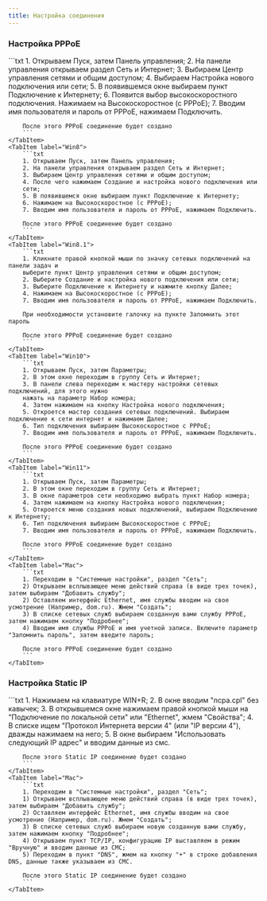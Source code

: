 ```yaml
---
title: Настройка соединения
---
```



### Настройка PPPoE
<Tabs>
    <TabItem label="Win7">
        ```txt
        1. Открываем Пуск, затем Панель управления;
        2. На панели управления открываем раздел Сеть и Интернет;
        3. Выбираем Центр управления сетями и общим доступом;
        4. Выбираем Настройка нового подключения или сети;
        5. В появившемся окне выбираем пункт Подключение к Интернету;
        6. Появится выбор высокоскоростного подключения. Нажимаем на Высокоскоростное (с PPPoE);
        7. Вводим имя пользователя и пароль от PPPoE, нажимаем Подключить.

        После этого PPPoE соединение будет создано
        ```
    </TabItem>
    <TabItem label="Win8">
        ```txt
        1. Открываем Пуск, затем Панель управления;
        2. На панели управления открываем раздел Сеть и Интернет;
        3. Выбираем Центр управления сетями и общим доступом;
        4. После чего нажимаем Создание и настройка нового подключения или
        сети;
        5. В появившемся окне выбираем пункт Подключение к Интернету;
        6. Нажимаем на Высокоскоростное (с PPPoE);
        7. Вводим имя пользователя и пароль от PPPoE, нажимаем Подключить.

        После этого PPPoE соединение будет создано
        ```
    </TabItem>
    <TabItem label="Win8.1">
        ```txt
        1. Кликните правой кнопкой мыши по значку сетевых подключений на панели задач и
        выберите пункт Центр управления сетями и общим доступом;
        2. Выберите Создание и настройка нового подключения или сети;
        3. Выберите Подключение к Интернету и нажмите кнопку Далее;
        4. Нажимаем на Высокоскоростное (с PPPoE);
        7. Вводим имя пользователя и пароль от PPPoE, нажимаем Подключить.

        При необходимости установите галочку на пункте Запомнить этот пароль

        После этого PPPoE соединение будет создано
        ```
    </TabItem>
    <TabItem label="Win10">
        ```txt
        1. Открываем Пуск, затем Параметры;
        2. В этом окне переходим в группу Сеть и Интернет;
        3. В панели слева переходим к мастеру настройки сетевых подключений, для этого нужно
        нажать на параметр Набор номера;
        4. Затем нажимаем на кнопку Настройка нового подключения;
        5. Откроется мастер создания сетевых подключений. Выбираем подключение к сети интернет и нажимаем Далее;
        6. Тип подключения выбираем Высокоскоростное с РРРоЕ;
        7. Вводим имя пользователя и пароль от PPPoE, нажимаем Подключить.

        После этого PPPoE соединение будет создано
        ```
    </TabItem>
    <TabItem label="Win11">
        ```txt
        1. Открываем Пуск, затем Параметры;
        2. В этом окне переходим в группу Сеть и Интернет;
        3. В окне параметров сети необходимо выбрать пункт Набор номера;
        4. Затем нажимаем на кнопку Настройка нового подключения;
        5. Откроется меню создания новых подключений, выбираем Подключение к Интернету;
        6. Тип подключения выбираем Высокоскоростное с РРРоЕ;
        7. Вводим имя пользователя и пароль от PPPoE, нажимаем Подключить.

        После этого PPPoE соединение будет создано
        ```
    </TabItem>
    <TabItem label="Mac">
        ```txt
        1. Переходим в "Системные настройки", раздел "Сеть";
        2) Открываем всплывающее меню действий справа (в виде трех точек), затем выбираем "Добавить службу";
        2) Оставляем интерфейс Ethernet, имя службы вводим на свое усмотрение (Например, dom.ru). Жмем "Создать";
        3) В списке сетевых служб выбираем созданную вами службу PPPoE, затем нажимаем кнопку "Подробнее";
        4) Вводим имя службы PPPoE и имя учетной записи. Включите параметр "Запомнить пароль", затем введите пароль;

        После этого PPPoE соединение будет создано
        ```
    </TabItem>
</Tabs>

### Настройка Static IP
<Tabs>
    <TabItem label="Win">
        ```txt
        1. Нажимаем на клавиатуре WIN+R;
        2. В окне вводим "ncpa.cpl" без кавычек;
        3. В открывшемся окне нажимаем правой кнопкой мыши на "Подключение по локальной сети" или "Ethernet", жмем
        "Свойства";
        4. В списке ищем "Протокол Интернета версии 4" (или "IP версии 4"), дважды нажимаем на него;
        5. В окне выбираем "Использовать следующий IP адрес" и вводим данные из смс.

        После этого Static IP соединение будет создано
        ```
    </TabItem>
    <TabItem label="Mac">
        ```txt
        1. Переходим в "Системные настройки", раздел "Сеть";
        1) Открываем всплывающее меню действий справа (в виде трех точек), затем выбираем "Добавить службу";
        2) Оставляем интерфейс Ethernet, имя службы вводим на свое усмотрение (Например, dom.ru). Жмем "Создать";
        3) В списке сетевых служб выбираем новую созданную вами службу, затем нажимаем кнопку "Подробнее";
        4) Открываем пункт TCP/IP, конфигурацию IP выставляем в режим "Вручную" и вводим данные из СМС;
        5) Переходим в пункт "DNS", жмем на кнопку "+" в строке добавления DNS, данные также указываем из СМС.

        После этого Static IP соединение будет создано
        ```
    </TabItem>
</Tabs>
